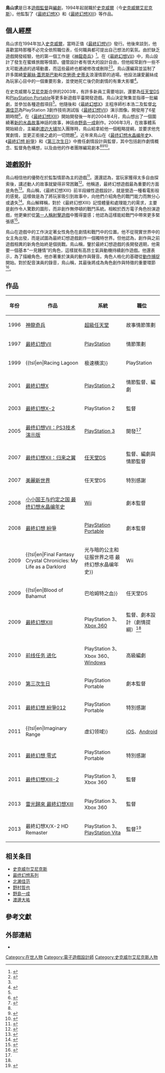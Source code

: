 {{NoteTA
| G1=Games
| G2=Square Enix
}}
{{Infobox person
| name = 鳥山求
| image = Motomu Toriyama - Game Developers Conference 2010.jpg
| alt =
| caption = 2010年[[遊戲開發者大會|遊戲開發者大會]]上的鳥山求
| birth_place = [[日本|日本]]
| nationality =
| other_names =
| known_for =
| occupation = 遊戲監督、遊戲編劇
| employer                  = [[史克威爾艾尼克斯|史克威爾艾尼克斯]]
}}
{{Japanese|japanese=鳥山 求|kana=とりやま もとむ|romaji=Toriyama Motomu}}
'''鳥山求'''是日本[[電子遊戲製作人|遊戲監督]]與[[編劇|編劇]]，1994年起就職於[[史克威爾|史克威爾]]（今[[史克威爾艾尼克斯|史克威爾艾尼克斯]]）。他監製了《[[最終幻想X|最終幻想X]]》和《[[最終幻想XIII|最終幻想XIII]]》等作品。

== 個人經歷 ==

鳥山求在1994年加入[[史克威爾|史克威爾]]，當時正值《[[最終幻想VI|最終幻想VI]]》發行。他後來談到，他喜歡當時那種不必完全依照職位表，任何職員都可提出自己想法的氣氛。由於缺乏遊戲開發經驗，他的第一個工作是《[[神龍奇兵|神龍奇兵]]》<ref name="gamespot">{{cite web|last=Tong|first=Sophia|title=FFXIII director intends to keep series story-driven|url=http://www.gamespot.com/news/ffxiii-director-intends-to-keep-series-story-driven-6253527|publisher=[[GameSpot|GameSpot]]|accessdate=2012-07-03|date=2010-03-12}}</ref>。在《[[最終幻想VII|最終幻想VII]]》中，鳥山設計了發生在蜜蜂旅館等情節。儘管設計者有很大的設計自由，但他經常創作一些不太可能通過的過場動畫，而這些最終也都被修改或刪除<ref name="ff7_omega_ult">{{cite book|title=Final Fantasy VII Ultimania Omega|publisher=[[Square_Enix|Square Enix]]|page=569|author=Studio BentStuff|language=ja}}</ref><ref name="vg247" />。鳥山還編寫並监制了許多圍繞[[愛麗絲·蓋恩斯巴勒|愛麗絲·蓋恩斯巴勒]]和[[克勞德·史蒂夫|克勞德·史蒂夫]]浪漫情節的過場。他設法讓愛麗絲成為玩家心目中的一個重要形象，並使她死亡後仍對劇情的有重大影響<ref name="vg247">{{cite web|last=Cook|first=Dave|title=Final Fantasy anniversary interview: Toriyama speaks|url=http://www.vg247.com/2012/10/03/final-fantasy-anniversary-interview-toryiama-speaks/|publisher=videogaming247 Ltd|accessdate=2013-01-06|date=2012-10-03}}</ref>。

在史克威爾与[[艾尼克斯|艾尼克斯]]合併的2003年，有許多新員工需要培訓，還要為[[任天堂DS|任天堂DS]]和[[PlayStation_Portable|PlayStation Portable]]等更多新遊戲平臺開發遊戲。鳥山決定聚集並指導一批編劇，並參加各種遊戲項目<ref name="gamespot" />。他隨後和《[[最終幻想X|最終幻想X]]》主程序師杉本浩二及監督[[北瀨佳范|北瀨佳范]]為PlayStation 3創作技術測試版《[[最終幻想VII|最終幻想VII]]》演示图像。開發用了6星期時間<ref name="ff7_demo">{{cite web |url=http://uk.gamespot.com/news/2005/06/08/news_6127146.html |title=FFX producer developing PS3 Final Fantasy? |publisher=[[GameSpot|GameSpot]] |date=2005-06-08 |deadurl=yes |archiveurl=https://archive.is/20120716155145/http://uk.gamespot.com/news/2005/06/08/news_6127146.html |archivedate=2012-07-16 }}</ref>。在《[[最終幻想XIII|最終幻想XIII]]》開始開發後一年的2004年4月，鳥山想出了一個圍繞著[[新的水晶故事_最终幻想|新的水晶故事]]神話的故事，神話由[[野島一成|野島一成]]創作。2006年3月，在故事體系開始結合，主編劇[[渡边大辅|渡边大辅]]加入團隊時，鳥山給拿給他一個粗略提綱，並要求他充實劇情，並更正銜接之處的一切問題<ref name="SUscenint">{{cite book |title=Final Fantasy XIII Scenario Ultimania |publisher=Studio Bentstuff |location=Tokyo |isbn=4-7575-2775-6 |pages=388 |language=ja |date=2010-02-01}}</ref>。近年來鳥山在《[[最终幻想水晶编年史|最终幻想水晶编年史]]》、《[[最終幻想_紛爭|最終幻想 紛爭]]》和《[[The_3rd_Birthday|第三次生日]]》中擔任劇情設計與監督，其中包括創作劇情概念、監督角色構想，以及由他的作者團隊編寫劇本<ref name="gamespot" /><ref>{{cite web |author=Toriyama, Motomu |date=2009-06-25 |url=http://www.ffccnews.jp/2009/06/2215.html |title=From Creator |publisher=[[Square_Enix|Square Enix]] |accessdate=2013-06-01}}</ref><ref>{{cite web |author=Toriyama, Motomu |date=2010-11-22 |url=http://blog.jp.square-enix.com/3rd_birthday/2010/11/-vol3.html |title=クリエイターズ メッセージ vol.3 |publisher=[[Square_Enix|Square Enix]] |accessdate=2013-06-01}}</ref>。

== 遊戲設計 ==
鳥山相信他的優勢在於監製情節為主的遊戲<ref name="gamasutra">{{cite web |url=http://www.gamasutra.com/view/news/27619/GDC_FF_XIII_Director__Production_Drove_Content_Decisions_Elements_Will_Return.php |title=GDC: FF XIII Director - Production Drove Content Decisions, Elements Will Return |author=Christian Nutt |publisher=[[Gamasutra|Gamasutra]] |date=2010-03-10}}</ref>。還還認為，當玩家獲得太多自由探索後，講述動人的故事就變得非常困難<ref name="cvg">{{cite web |url=http://www.computerandvideogames.com/235030/news/final-fantasy-xiii-boss-responds-to-review-scores/ |title=Final Fantasy XIII boss responds to review scores |author=Tim Ingham |publisher=[[Computer_and_Video_Games|Computer and Video Games]] |date=2010-02-16 |access-date=2013-10-05 |archive-url=https://www.webcitation.org/5yX48BGro?url=http://www.computerandvideogames.com/235030/news/final-fantasy-xiii-boss-responds-to-review-scores/ |archive-date=2011-05-08 |dead-url=yes }}</ref>。他稱道，最終幻想遊戲最為重要的方面是角色<ref name="release">{{cite web|title=FINAL FANTASY XIII Official Release Date Announcement Trailer|url=http://www.youtube.com/watch?v=wAVTCAk9pmg|publisher=[[Square_Enix_Co.,_Ltd|Square Enix Co., Ltd]]|accessdate=2011-04-18|quote='Motomu Toriyama:' The most important element of FINAL FANTASY is the characters.}}</ref>。鳥山稱，《最終幻想XIII》前半段線性遊戲設計，就是營造一種看電影般的感覺。這樣做是為了將玩家吸引到故事中，向他們介紹角色的戰鬥能力而無分心或遺失<ref name="ff13">{{cite web|title=News - Director: Motomu Toriyama|url=http://www.finalfantasy13game.com/#/uk/news/6|work=FINAL FANTASY XIII Official site|publisher=[[Square_Enix_Co.,_Ltd|Square Enix Co., Ltd]]|accessdate=2011-04-03}}</ref>。鳥山解釋稱，對於《最終幻想XIII》記憶體量和處理能力的需求，主要是創作令人驚歎的圖形，而非創作無停頓的戰鬥系統。相較於西方電子角色扮演遊戲，他更樂於從[[第一人稱射擊遊戲|第一人稱射擊遊戲]]中獲得靈感；他認為這樣能給戰鬥中帶來更多緊張感<ref name="techdigest">{{cite web|last=Lynch|first=Gerald|title=Final Fantasy XIII 's Motomu Toriyama and Yoshinori Kitase - Interview|url=http://www.techdigest.tv/2010/02/final_fantasy_x_1.html|work=News|publisher=Tech Digest|accessdate=2011-03-31|date=2010-02-19}}</ref>。

鳥山在遊戲中的工作決定著女性角色在劇情和戰鬥中的位置。他不從現實世界中的女主角出發，而是試圖為最終幻想遊戲創作一個獨特世界。但他認為，創作與之前遊戲相異的新角色始終是個挑戰。鳥山稱，鑒於最終幻想遊戲的長開發週期，他需要一個基本“一見鍾情”的角色，這樣就有高昂士氣與動機持續創作遊戲。他還表示，為了描繪角色，他亦著重於演員的動作與聲音。角色人格化的基礎從[[動作捕捉|動作捕捉]]開始。對於配音演員的錄音，鳥山稱，其最後將成為角色創作與特徵的重要環節<ref>{{cite web|last=Gifford|first=Kevin|title=Motomu Toriyama Talks About Making Heroines|url=http://www.1up.com/news/motomu-toriyama-talks-making-heroines|publisher=[[1UP.com|1UP.com]]|accessdate=2011-04-02|date=2011-03-30|deadurl=yes|archiveurl=https://web.archive.org/web/20120625150706/http://www.1up.com/news/motomu-toriyama-talks-making-heroines|archivedate=2012-06-25|quote=When portraying a character, we take extreme care in her movements and voice. This begins with the motion-capture process, something that will make everything go wrong if we mess it up ... The voice we record essentially becomes the main image of the character, so in a way that's the most delicate part of making the character.}}</ref>。

== 作品 ==

{| class="wikitable"
|-
! 年份 !! 作品 !! 系統 !! 職位
|-
| 1996 || [[神龍奇兵|神龍奇兵]] || [[超級任天堂|超級任天堂]] || 故事情節策劃
|-
| 1997 || [[最終幻想VII|最終幻想VII]] || [[PlayStation|PlayStation]] || 情節策劃
|-
| 1999 || {{tsl|en|Racing Lagoon||极速横滨}} || PlayStation || 編劇、情節與地圖策劃
|-
| 2001 || [[最終幻想X|最終幻想X]] || [[PlayStation_2|PlayStation 2]] || 情節監督、編劇
|-
| 2003 || [[最終幻想X-2|最終幻想X-2]] || PlayStation 2 || 監督
|-
| 2005 || [[Final_Fantasy_VII#Possible_remake|最终幻想VII：PS3技术演示版]] || [[PlayStation_3|PlayStation 3]] || 開發<ref name="ff7_demo" />
|-
| 2007 || [[最终幻想XII：归来之翼|最终幻想XII：归来之翼]] || [[任天堂DS|任天堂DS]] || 監督、編劇與情節監督
|-
| 2007 || [[美麗新世界_(遊戲)|美麗新世界]] || 任天堂DS || 特別感謝
|-
| 2008 || [[小小国王与约定之国_最终幻想水晶编年史|小小国王与约定之国 最终幻想水晶编年史]] || [[Wii|Wii]] || 劇本監督
|-
| 2008 || [[最終幻想_紛爭|最終幻想 紛爭]] || [[PlayStation_Portable|PlayStation Portable]] || 劇本監督
|-
| 2009 || {{tsl|en|Final Fantasy Crystal Chronicles: My Life as a Darklord||光与暗的公主和征服世界之塔 最终幻想水晶编年史}} || Wii || 劇本監督
|-
| 2009 || {{tsl|en|Blood of Bahamut||巴哈姆特之血}} || 任天堂DS || 監督、編劇
|-
| 2009 || [[最終幻想XIII|最終幻想XIII]] || PlayStation 3、[[Xbox_360|Xbox 360]] || 監督、劇本設計（劇情提綱）<ref name="SUscenint" />
|-
| 2010 || [[前线任务_进化|前线任务 进化]] || PlayStation 3、Xbox 360、[[Windows|Windows]] || 高級編劇
|-
| 2010 || [[The_3rd_Birthday|第三次生日]] || PlayStation Portable || 劇本監督
|-
| 2011 || [[最終幻想_紛爭012|最終幻想 紛爭012]] || PlayStation Portable || 特別感謝
|-
| 2011 || {{tsl|en|Imaginary Range||虚幻领域}} || [[iOS|iOS]]、[[Android|Android]] || 監督
|-
| 2011 || [[最終幻想_零式|最終幻想 零式]] || PlayStation Portable || 特別感謝
|-
| 2011 || [[最终幻想XIII-2|最终幻想XIII-2]] || PlayStation 3, Xbox 360 || 監督
|-
| 2013 || [[雷光歸來_最終幻想XIII|雷光歸來 最終幻想XIII]] || PlayStation 3、Xbox 360 || 監督
|-
| 2013 || 最終幻想X/X-2 HD Remaster || PlayStation 3、[[PlayStation_Vita|PlayStation Vita]]  || 監督<ref>{{cite web |author=Funatsu, Minoru |date=2013-06-07 |url=http://game.watch.impress.co.jp/docs/news/20130607_602690.html |title=スクエニ、E3出展情報などの一部を公開 |publisher=Game Watch |accessdate=2013-07-22}}</ref>
|}

== 相关条目 ==
*[[史克威尔艾尼克斯|史克威尔艾尼克斯]]
*[[最终幻想系列|最终幻想系列]]
*[[北濑佳范|北濑佳范]]
*[[野村哲也|野村哲也]]
*[[野島一成|野島一成]]
*[[渡邊大祐|渡邊大祐]]

== 參考文獻 ==
{{reflist|30em}}

== 外部連結 ==
{{Commons category|Motomu Toriyama}}
* {{IMDb name|id=108254}}

{{Square Enix}}
{{Authority control}}
{{DEFAULTSORT:Toriyama, Motomu}}
[[Category:在世人物|Category:在世人物]]
[[Category:電子遊戲設計師|Category:電子遊戲設計師]]
[[Category:史克威尔艾尼克斯人物|Category:史克威尔艾尼克斯人物]]